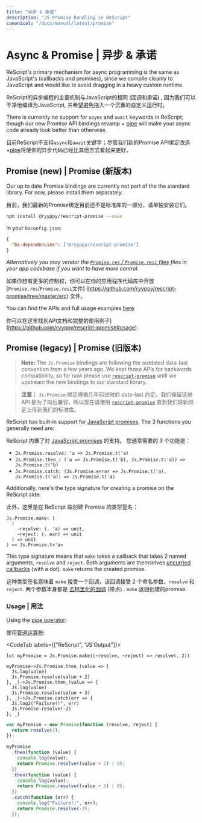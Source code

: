 ```yaml
---
title: "异步 & 承诺"
description: "JS Promise handling in ReScript"
canonical: "/docs/manual/latest/promise"
---
```


# Async & Promise | 异步 & 承诺

ReScript's primary mechanism for async programming is the same as JavaScript's (callbacks and promises), since we compile cleanly to JavaScript and would like to avoid dragging in a heavy custom runtime.

ReScript的异步编程的主要机制与JavaScript的相同 (回调和承诺) , 因为我们可以干净地编译为JavaScript, 并希望避免拖入一个沉重的自定义运行时。

There is currently no support for `async` and `await` keywords in ReScript; though our new Promise API bindings revamp + [pipe](pipe) will make your async code already look better than otherwise.

目前ReScript不支持`async`和`await`关键字；尽管我们新的Promise API绑定改造+[pipe](pipe)将使你的异步代码已经比其他方式看起来更好。


## Promise (new) | Promise (新版本)

Our up to date Promise bindings are currently not part of the the standard library. For now, please install them separately:

目前，我们最新的Promise绑定目前还不是标准库的一部分，请单独安装它们。


```sh
npm install @ryyppy/rescript-promise --save
```

In your `bsconfig.json`:

```json
{
  "bs-dependencies": ["@ryyppy/rescript-promise"]
}
```

_Alternatively you may vendor the [`Promise.res` / `Promise.resi` files](https://github.com/ryyppy/rescript-promise/tree/master/src) files in your app codebase if you want to have more control._

如果你想有更多的控制权，你可以在你的应用程序代码库中开放[`Promise.res`/`Promise.resi`文件] (https://github.com/ryyppy/rescript-promise/tree/master/src) 文件。

You can find the APIs and full usage examples [here](https://github.com/ryyppy/rescript-promise#usage).

你可以在这里找到API文档和完整的使用例子](https://github.com/ryyppy/rescript-promise#usage). 


## Promise (legacy) | Promise (旧版本)

> **Note:** The `Js.Promise` bindings are following the outdated data-last convention from a few years ago. We kept those APIs for backwards compatibility, so for now please use [`rescript-promise`](https://github.com/ryyppy/rescript-promise) until we upstream the new bindings to our standard library.

> **注意：** `Js.Promise` 绑定遵循几年前过时的 data-last 约定。我们保留这些 API 是为了向后兼容，所以现在请使用 [`rescript-promise`](https://github.com/ryyppy/rescript-promise) 直到我们将新绑定上传到我们的标准库。

ReScript has built-in support for [JavaScript promises](api/js/promise). The 3 functions you generally need are:

ReScript 内置了对 [JavaScript promises](api/js/promise) 的支持。 您通常需要的 3 个功能是：

- `Js.Promise.resolve: 'a => Js.Promise.t('a)`
- `Js.Promise.then_: ('a => Js.Promise.t('b), Js.Promise.t('a)) => Js.Promise.t('b)`
- `Js.Promise.catch: (Js.Promise.error => Js.Promise.t('a), Js.Promise.t('a)) => Js.Promise.t('a)`

Additionally, here's the type signature for creating a promise on the ReScript side:

此外，这里是在 ReScript 端创建 Promise 的类型签名：

```res
Js.Promise.make: (
  (
    ~resolve: (. 'a) => unit,
    ~reject: (. exn) => unit
  ) => unit
) => Js.Promise.t<'a>
```

This type signature means that `make` takes a callback that takes 2 named arguments, `resolve` and `reject`. Both arguments are themselves [uncurried callbacks](function.md#uncurried-function) (with a dot). `make` returns the created promise.

这种类型签名意味着 `make` 接受一个回调，该回调接受 2 个命名参数，`resolve` 和 `reject`.  两个参数本身都是 [去柯里化的回调](function.md#uncurried-function)  (带点) .  `make` 返回创建的promise. 

### Usage | 用法

Using the [pipe operator](pipe.md):

使用[管道运算符](pipe.md):

<CodeTab labels={["ReScript", "JS Output"]}>

```res example
let myPromise = Js.Promise.make((~resolve, ~reject) => resolve(. 2))

myPromise->Js.Promise.then_(value => {
  Js.log(value)
  Js.Promise.resolve(value + 2)
}, _)->Js.Promise.then_(value => {
  Js.log(value)
  Js.Promise.resolve(value + 3)
}, _)->Js.Promise.catch(err => {
  Js.log2("Failure!!", err)
  Js.Promise.resolve(-2)
}, _)
```
```js
var myPromise = new Promise(function (resolve, reject) {
  return resolve(2);
});

myPromise
  .then(function (value) {
    console.log(value);
    return Promise.resolve((value + 2) | 0);
  })
  .then(function (value) {
    console.log(value);
    return Promise.resolve((value + 3) | 0);
  })
  .catch(function (err) {
    console.log("Failure!!", err);
    return Promise.resolve(-2);
  });
```

</CodeTab>
